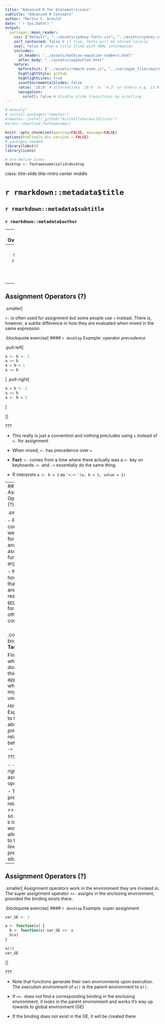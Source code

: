 ```yaml
---
title: "Advanced R for Econometricians"
subtitle: "Advanced R Concepts"
author: "Martin C. Arnold"
date: "`r Sys.Date()`"
output:
  xaringan::moon_reader:
    css: ["default", "../assets/sydney-fonts.css", "../assets/sydney.css", "../assets/title_slides.css", "../xaringan_files/custom.css"]
    self_contained: false # if true, fonts will be stored locally
    seal: false # show a title slide with YAML information
    includes:
      in_header: "../assets/mathjax-equation-numbers.html"
      after_body: "../assets/copybutton.html"
    nature:
      beforeInit: ["../assets/remark-zoom.js", "../xaringan_files/macros.js", "https://platform.twitter.com/widgets.js"]
      highlightStyle: github
      highlightLines: true
      countIncrementalSlides: false
      ratio: '16:9' # alternatives '16:9' or '4:3' or others e.g. 13:9
      navigation:
        scroll: false # disable slide transitions by scrolling
---
```


```r
# manualy!
# install.packages("remotes")
#remotes::install_github("mitchelloharawild/icons")
#icons::download_fontawesome()
```

```r
knitr::opts_chunk$set(warning=FALSE, message=FALSE)
options(htmltools.dir.version = FALSE)
# packages needed
library(lobstr)
library(icons)

# pre-define icons
desktop <- fontawesome$solid$desktop

```

class: title-slide title-rintro center middle

# `r rmarkdown::metadata$title`
## `r rmarkdown::metadata$subtitle`
### `r rmarkdown::metadata$author`

---
## Overview

<style>
  strong {
    color:#e64626;
  }
  
</style>

Make sure the `lobstr` package is attached!

```r
install.packages('lobstr')
library(lobstr)
```

**Outline**

- Names and values

    - Bindings and references

    - Copy-on-modify / in-place modification

    - Unbinding and Garbage Collection
    
- Functions
    
    - Fundamentals, scoping and Lazy Evaluation
    
    - Function forms

---
class: segue-red
### Names and Values

---
## Assignment Operators (?)

.smaller[

`<-` is often used for assignment but some people use `=` instead. There is, however, a subtle difference in how they are evaluated when mixed in the same expression. 

.blockquote.exercise[
#### `r desktop` Example: operator *precedence*

.pull-left[
```r
a <- b <- 1
a == b
a = b = 1
a == b
```
]
.pull-right[
```r
a = b <- 1
a == b
a <- b = 1
```
]


]]

???

- This really is just a convention and nothing precludes using `=` instead of `<-` for assignment

- When mixed, `<-` has precedence over `=`

- **Fact**: `<-` comes from a time where there actually was a `<-` key on keyboards. `<-` and `->` essentially do the same thing.

- R interprets `a <- b = 1` as `'<-<-'(a, b = 1, value = 1)`

---
## Assignment Operators (?)

.smaller[

- For consistency we use `<-` for binding and `=` for assigning function arguments.

- Note, however, that there are reasonable [proposals](http://www.win-vector.com/blog/2016/12/the-case-for-using-in-r/comment-page-1/) for using other conventions.

<br>
.content-box-white[
**Task:** 

Find out what `->` does and think of an application where it might be useful.

*Hint:* Experiment to find out about the precedence relation between `<-`, `->` and `=`.
]]

???

- `->` is the right-assignment operator

- The precedence relation is `->` >> `<-` >> `=` so `x <- 1 -> b` is another working alternative to the last line on the previous slide

---
## Assignment Operators (?)

.smaller[
Assignment operators work in the environment they are invoked in. The super assignment operator `<<-` assigns in the enclosing environment, provided the binding exists there.

.blockquote.exercise[
#### `r desktop` Example: super assignment

```r
var_GE <- 1

a <- function(x) {
  b <- function(x) var_GE <<- x
  b(x)
}

a(3)
var_GE
```

]]

???

- Note that functions generate their own environments upon execution. The *execution environment* of `a()` is the parent environment to `b()`.

- If `<<-` does not find a corresponding binding in the enclosing environment, it looks in the parent environment and works it's way up towards to global environment (GE)

- If the binding does not exist in the GE, it will be created there